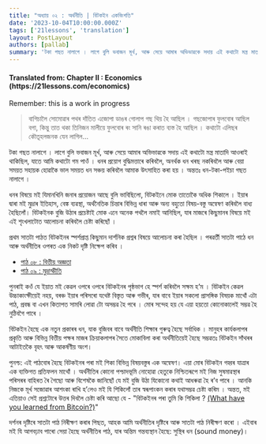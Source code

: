 ```yaml
---
title: "অধ্যায় ০২ : অৰ্থনীতি | বিটকইন একবিংশতি"
date: '2023-10-04T10:00:00.000Z'
tags: ['21lessons', 'translation']
layout: PostLayout
authors: [pallab]
summary: 'টকা গছত নালাগে । লাগে বুলি ভবাজন মূৰ্খ, আৰু সেয়ে আমাৰ অভিভাৱকে সদায় এই কথাটো মন্ত্ৰ মাতাদি আওৰাই থাকিছিল, যাতে আমি কথাটো গম পাওঁ । ধনৰ প্ৰয়োগ বুদ্ধিমত্তাৰে কৰিবলৈ, অনৰ্থক ধন খৰছ নকৰিবলৈ আৰু বেয়া সময়ত সহায়ক হোৱাকৈ ভাল সময়ত ধন সঞ্চয় কৰিবলৈ আমাক উৎসাহিত কৰা হয় ।...'
---
```


<div style={{textAlign:"center"}}>
    <h4> Translated from: Chapter II : Economics (https://21lessons.com/economics) </h4>
    <p style={{color:"red"}}> Remember: this is a work in progress </p>
</div>

> বাগিচালৈ সোমোৱাৰ পথৰ দাঁতিত এজোপা ডাঙৰ গোলাপ গছ থিয় হৈ আছিল ।
> গছজোপাৰ ফুলবোৰ আছিল বগা, কিন্তু তাত থকা তিনিজন মালীয়ে ফুলবোৰ ৰং সানি ৰঙা কৰাত ব্যস্ত হৈ আছিল ।
> কথাটো এলিছৰ কৌতূহলজনক যেন লাগিল...

টকা গছত নালাগে ।
লাগে বুলি ভবাজন মূৰ্খ, আৰু সেয়ে আমাৰ অভিভাৱকে সদায় এই কথাটো মন্ত্ৰ মাতাদি আওৰাই থাকিছিল, যাতে আমি কথাটো গম পাওঁ ।
ধনৰ প্ৰয়োগ বুদ্ধিমত্তাৰে কৰিবলৈ, অনৰ্থক ধন খৰছ নকৰিবলৈ আৰু বেয়া সময়ত সহায়ক হোৱাকৈ ভাল সময়ত ধন সঞ্চয় কৰিবলৈ আমাক উৎসাহিত কৰা হয় ।
অন্ততঃ ধন-টকা-পইচা গছত নালাগে ।

ধনৰ বিষয়ে মই যিমানখিনি জনাৰ প্ৰয়োজন আছে বুলি ভাবিছিলো, বিটকইনে মোক তাতোকৈ অধিক শিকালে ।
ইয়াৰ দ্বাৰা মই মুদ্ৰাৰ ইতিহাস, বেঙ্ক ব্যৱস্থা, অৰ্থনৈতিক চিন্তাৰ বিভিন্ন ধাৰা আৰু অন্য বহুতো বিষয়-বস্তু অন্বেষণ কৰিবলৈ বাধ্য হৈছিলোঁ।
বিটকইনক বুজি উঠাৰ প্ৰচেষ্টাই মোক এনে অনেক পথলৈ নমাই আনিছিল, যাৰ মাজৰে কিছুমানৰ বিষয়ে মই এই শৃংখলাটোত আলোচনা কৰিবলৈ চেষ্টা কৰিছোঁ ।

প্ৰথম সাতটা পাঠত বিটকইনৰ স্পৰ্শপ্ৰাপ্ত কিছুমান দাৰ্শনিক প্ৰশ্নৰ বিষয়ে আলোচনা কৰা হৈছিল ।
পৰৱৰ্তী সাতটা পাঠে ধন আৰু অৰ্থনীতিৰ ওপৰত এক নিকট দৃষ্টি নিক্ষেপ কৰিব ।

- [পাঠ ০৮ : বিত্তীয় অজ্ঞতা](/blog/21lessons/immutability-and-change)
- [পাঠ ০৯ : মুদ্ৰাস্ফীতি](/blog/21lessons/inflation)

পুনৰাই কওঁ যে ইয়াত মই কেৱল ওপৰে ওপৰে বিটকইনৰ পৃষ্ঠভাগ হে স্পৰ্শ কৰিবলৈ সক্ষম হ’ম ।
বিটকইন কেৱল উচ্চাকাংক্ষীয়েই নহয়, বৰঞ্চ ইয়াৰ পৰিসৰো যথেষ্ট বিস্তৃত আৰু গভীৰ, যাৰ বাবে ইয়াৰ সকলো প্ৰাসঙ্গিক বিষয়ক মাথোঁ এটা পাঠ, প্ৰবন্ধ বা এখন কিতাপত সামৰি লোৱা টো অসম্ভৱ হৈ পৰে ।
মোৰ সন্দেহ হয় যে এয়া হয়তো কোনোকালেই সম্ভৱ হৈ নুঠিবগৈ পাৰে ।

বিটকইন হৈছে এক নতুন প্ৰকাৰৰ ধন, যাক বুজিবৰ বাবে অৰ্থনীতি শিক্ষাৰ গুৰুত্ব হৈছে সৰ্বাধিক ।
মানুহৰ কাৰ্যকলাপৰ প্ৰকৃতি আৰু বিভিন্ন বিত্তীয় পক্ষৰ মাজৰ ক্ৰিয়াকলাপৰ সৈতে মোকাবিলা কৰা অৰ্থনীতিয়েই হৈছে সম্ভৱতঃ বিটকইন সাঁথৰৰ আটাইতকৈ বৃহৎ আৰু আকৰ্ষণীয় অংশ।

পুনশ্চ: এই পাঠবোৰ হৈছে বিটকইনৰ পৰা মই শিকা বিভিন্ন বিষয়বস্তুৰ এক অন্বেষণ। এয়া মোৰ বিটকইন গহ্বৰ যাত্ৰাৰ এক ব্যক্তিগত প্ৰতিফলন মাথোঁ ।
অৰ্থনীতিৰ কোনো পশ্চাদভূমি নোহোৱা হেতুকে নিশ্চিতৰূপে মই নিজ সুষমাৱস্থাৰ পৰিসৰৰ বাহিৰত ৰৈ গৈছো আৰু বিশেষকৈ জানিছোঁ যে মই বুজি উঠা যিকোনো কথাই আধৰুৱা হৈ ৰ’ব পাৰে ।
আনকি নিজকে মূৰ্খ সজোৱাৰ আশংকা ৰাখি হ’লেও মই যি শিকিলোঁ তাৰ স্বৰূপাংকন কৰাৰ যথাসম্ভৱ চেষ্টা কৰিম ।
অন্তত, মই এতিয়াও সেই প্ৰশ্নটোৰে উত্তৰ দিবলৈ চেষ্টা কৰি আছো যে - "বিটকইনৰ পৰা তুমি কি শিকিলা ? [(What have you learned from Bitcoin?)](https://twitter.com/arjunblj/status/1050073234719293440)"

দৰ্শনৰ দৃষ্টিৰে সাতটা পাঠ নিৰীক্ষণ কৰাৰ পিছত, আহক আমি অৰ্থনীতিৰ দৃষ্টিৰে আৰু সাতটা পাঠ নিৰীক্ষণ কৰো ।
এইবাৰ মই যি আগবঢ়াব পাৰো সেয়া হৈছে অৰ্থনীতিৰ পাঠ, যাৰ অন্তিম গন্তব্যস্থান হৈছে: সুস্থিৰ ধন (sound money)।